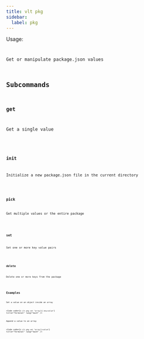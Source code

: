 ```yaml
---
title: vlt pkg
sidebar:
  label: pkg
---
```



Usage:

<Code
  code="$ vlt pkg [<command>] [<args>]"
  title="Terminal"
  lang="bash"
/>

Get or manipulate package.json values

## Subcommands

### get

Get a single value

<Code code="$ vlt pkg get [<key>]" title="Terminal" lang="bash" />

### init

Initialize a new package.json file in the current directory

<Code code="$ vlt pkg init" title="Terminal" lang="bash" />

### pick

Get multiple values or the entire package

<Code
  code="$ vlt pkg pick [<key> [<key> ...]]"
  title="Terminal"
  lang="bash"
/>

### set

Set one or more key value pairs

<Code
  code="$ vlt pkg set <key>=<value> [<key>=<value> ...]"
  title="Terminal"
  lang="bash"
/>

### delete

Delete one or more keys from the package

<Code
  code="$ vlt pkg delete <key> [<key> ...]"
  title="Terminal"
  lang="bash"
/>

## Examples

Set a value on an object inside an array

<Code
  code={`$ vlt pkg set "array[1].key=value"`}
  title="Terminal"
  lang="bash"
/>

Append a value to an array

<Code
  code={`$ vlt pkg set "array[]=value"`}
  title="Terminal"
  lang="bash"
/>
